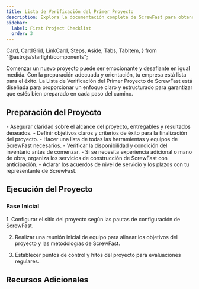 ```yaml
---
title: Lista de Verificación del Primer Proyecto
description: Explora la documentación completa de ScrewFast para obtener una visión detallada de nuestras herramientas premium y servicios de construcción.
sidebar:
  label: First Project Checklist
  order: 3
---
```


  Card,
  CardGrid,
  LinkCard,
  Steps,
  Aside,
  Tabs,
  TabItem,
} from "@astrojs/starlight/components";

Comenzar un nuevo proyecto puede ser emocionante y desafiante en igual medida. Con la preparación adecuada y orientación, tu empresa está lista para el éxito. La Lista de Verificación del Primer Proyecto de ScrewFast está diseñada para proporcionar un enfoque claro y estructurado para garantizar que estés bien preparado en cada paso del camino.

## Preparación del Proyecto

<CardGrid>
  <Card title="Alcance y Objetivos">
    - Asegurar claridad sobre el alcance del proyecto, entregables y resultados
    deseados. - Definir objetivos claros y criterios de éxito para la
    finalización del proyecto.
  </Card>
  <Card title="Herramientas y Equipamiento">
    - Hacer una lista de todas las herramientas y equipos de ScrewFast
    necesarios. - Verificar la disponibilidad y condición del inventario antes
    de comenzar.
  </Card>
  <Card title="Organización de Servicios">
    - Si se necesita experiencia adicional o mano de obra, organiza los
    servicios de construcción de ScrewFast con anticipación. - Aclarar los
    acuerdos de nivel de servicio y los plazos con tu representante de
    ScrewFast.
  </Card>
</CardGrid>

## Ejecución del Proyecto

### Fase Inicial

<Steps>
1. Configurar el sitio del proyecto según las pautas de configuración de ScrewFast.

2. Realizar una reunión inicial de equipo para alinear los objetivos del proyecto y las metodologías de ScrewFast.

3. Establecer puntos de control y hitos del proyecto para evaluaciones regulares.
</Steps>

## Recursos Adicionales

<CardGrid>
  <LinkCard
    title="Guías Detalladas"
    description="Accede a documentación detallada y manuales de usuario para herramientas y servicios de ScrewFast."
    href="es/guides/getting-started"
  />
  <LinkCard
    title="Contactos de Soporte"
    description="Mantén a mano los detalles de contacto para el soporte de ScrewFast, disponible para ayuda durante todo tu proyecto."
    href="es/guides/getting-started"
  />
  <LinkCard
    title="Aprendizaje Avanzado"
    description="Explora recursos educativos adicionales proporcionados por ScrewFast para refinar tus habilidades y conocimientos."
    href="es/guides/getting-started"
  />
</CardGrid>

